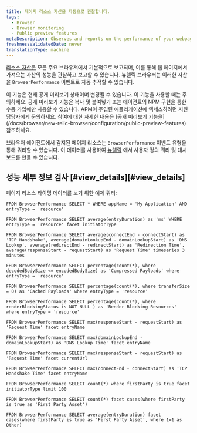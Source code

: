 ```yaml
---
title: 페이지 리소스 자산을 자동으로 관찰합니다.
tags:
  - Browser
  - Browser monitoring
  - Public preview features
metaDescription: Observes and reports on the performance of your webpages by automatically observing page resource timings.
freshnessValidatedDate: never
translationType: machine
---
```


[리소스 자산은](https://developer.mozilla.org/en-US/docs/Web/API/PerformanceResourceTiming) 모든 주요 브라우저에서 기본적으로 보고되며, 이를 통해 웹 페이지에서 가져오는 자산의 성능을 관찰하고 보고할 수 있습니다. 뉴렐릭 브라우저는 이러한 자산을 `BrowserPerformance` 이벤트로 자동 추적할 수 있습니다.

<Callout variant="important">
  이 기능은 현재 공개 미리보기 상태이며 변경될 수 있습니다. 이 기능을 사용할 때는 주의하세요. 공개 미리보기 기능은 복사 및 붙여넣기 또는 에이전트의 NPM 구현을 통한 수동 가입에만 사용할 수 있습니다. APM이 주입된 애플리케이션에 액세스하려면 지원 담당자에게 문의하세요. 참여에 대한 자세한 내용은 [공개 미리보기 기능을](/docs/browser/new-relic-browser/configuration/public-preview-features) 참조하세요.
</Callout>

브라우저 에이전트에서 감지된 페이지 리소스는 `BrowserPerformance` 이벤트 유형을 통해 쿼리할 수 있습니다. 이 데이터를 사용하여 [뉴렐릭](/docs/new-relic-one/use-new-relic-one/get-started/introduction-new-relic-one) 에서 사용자 정의 쿼리 및 대시보드를 만들 수 있습니다.

## 성능 세부 정보 검사 [#view\_details][#view_details]

페이지 리소스 타이밍 데이터를 보기 위한 예제 쿼리:

```nrql
FROM BrowserPerformance SELECT * WHERE appName = 'My Application' AND entryType = 'resource'
```

```nrql
FROM BrowserPerformance SELECT average(entryDuration) as 'ms' WHERE entryType = 'resource' facet initiatorType
```

```nrql
FROM BrowserPerformance SELECT average(connectEnd - connectStart) as 'TCP Handshake', average(domainLookupEnd - domainLookupStart) as 'DNS Lookup', average(redirectEnd - redirectStart) as 'Redirection Time', average(responseStart - requestStart) as 'Request Time' timeseries 3 minutes
```

```nrql
FROM BrowserPerformance SELECT percentage(count(*), where decodedBodySize <= encodedBodySize) as 'Compressed Payloads' where entryType = 'resource'
```

```nrql
FROM BrowserPerformance SELECT percentage(count(*), where transferSize = 0) as 'Cached Payloads' where entryType = 'resource'
```

```nrql
FROM BrowserPerformance SELECT percentage(count(*), where renderBlockingStatus is NOT NULL ) as 'Render Blocking Resources' where entryType = 'resource'
```

```nrql
FROM BrowserPerformance SELECT max(responseStart - requestStart) as 'Request Time' facet entryName
```

```nrql
FROM BrowserPerformance SELECT max(domainLookupEnd - domainLookupStart) as 'DNS Lookup Time' facet entryName
```

```nrql
FROM BrowserPerformance SELECT max(responseStart - requestStart) as 'Request Time' facet currentUrl
```

```nrql
FROM BrowserPerformance SELECT max(connectEnd - connectStart) as 'TCP Handshake Time' facet entryName
```

```nrql
FROM BrowserPerformance SELECT count(*) where firstParty is true facet initiatorType limit 100
```

```nrql
FROM BrowserPerformance SELECT count(*) facet cases(where firstParty is true as 'First Party Asset')
```

```nrql
FROM BrowserPerformance SELECT average(entryDuration) facet cases(where firstParty is true as 'First Party Asset', where 1=1 as Other)
```